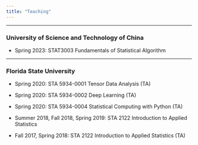 ```yaml
---
title: "Teaching"
---
```


------------------------------------------------------------------------

### University of Science and Technology of China

-   Spring 2023: STAT3003 Fundamentals of Statistical Algorithm

------------------------------------------------------------------------

### Florida State University

-   Spring 2020: STA 5934-0001 Tensor Data Analysis (TA)

-   Spring 2020: STA 5934-0002 Deep Learning (TA)

-   Spring 2020: STA 5934-0004 Statistical Computing with Python (TA)

-   Summer 2018, Fall 2018, Spring 2019: STA 2122 Introduction to Applied Statistics

-   Fall 2017, Spring 2018: STA 2122 Introduction to Applied Statistics (TA)
